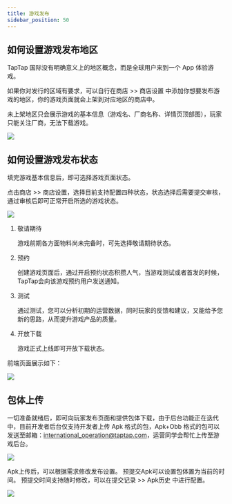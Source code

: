 ```yaml
---
title: 游戏发布
sidebar_position: 50
---
```



## 如何设置游戏发布地区

TapTap 国际没有明确意义上的地区概念，而是全球用户来到一个 App 体验游戏。

如果你对发行的区域有要求，可以自行在<Blue>商店</Blue> >> <Blue>商店设置</Blue> 中添加你想要发布游戏的地区，你的游戏页面就会上架到对应地区的商店中。

未上架地区只会展示游戏的基本信息（游戏名、厂商名称、详情页顶部图），玩家只能关注厂商，无法下载游戏。

![ ](/img/Release-game-1.png)

## 如何设置游戏发布状态

填完游戏基本信息后，即可选择游戏页面状态。

点击<Blue>商店</Blue> >> <Blue>商店设置</Blue>，选择目前支持配置四种状态，状态选择后需要提交审核，通过审核后即可正常开启所选的游戏状态。

![ ](/img/Release-game-2.png)

1. 敬请期待

    游戏前期各方面物料尚未完备时，可先选择敬请期待状态。

2. 预约

    创建游戏页面后，通过开启预约状态积攒人气，当游戏测试或者首发的时候，TapTap会向该游戏预约用户发送通知。

3. 测试

    通过测试，您可以分析初期的运营数据，同时玩家的反馈和建议，又能给予您新的思路，从而提升游戏产品的质量。

4. 开放下载

    游戏正式上线即可开放下载状态。

前端页面展示如下：

![ ](/img/Release-game-3.png)

## 包体上传

一切准备就绪后，即可向玩家发布页面和提供包体下载，由于后台功能正在迭代中，目前开发者后台仅支持开发者上传 Apk 格式的包，Apk+Obb 格式的包可以发送至邮箱：[international_operation@taptap.com](mailto:international_operation@taptap.com)，运营同学会帮忙上传至游戏后台。

![ ](/img/Release-game-4.png)

Apk上传后，可以根据需求修改发布设置。
预提交Apk可以设置包体置为当前的时间。
预提交时间支持随时修改，可以在<Blue>提交记录</Blue> >> <Blue>Apk历史</Blue> 中进行配置。

![ ](/img/Release-game-5.png)
